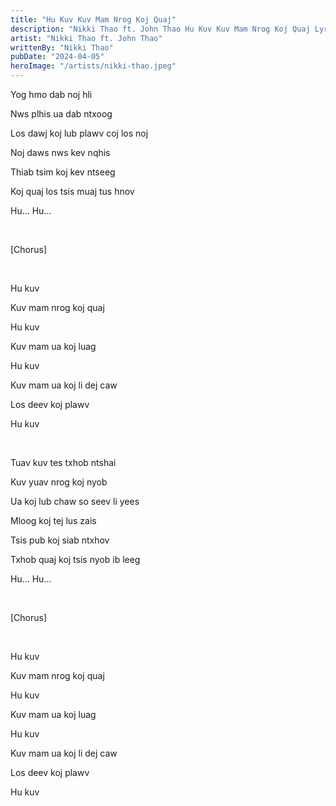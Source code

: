 ```yaml
---
title: "Hu Kuv Kuv Mam Nrog Koj Quaj"
description: "Nikki Thao ft. John Thao Hu Kuv Kuv Mam Nrog Koj Quaj Lyrics"
artist: "Nikki Thao ft. John Thao"
writtenBy: "Nikki Thao"
pubDate: "2024-04-05"
heroImage: "/artists/nikki-thao.jpeg"
---
```


Yog hmo dab noj hli

Nws plhis ua dab ntxoog

Los dawj koj lub plawv coj los noj

Noj daws nws kev nqhis

Thiab tsim koj kev ntseeg

Koj quaj los tsis muaj tus hnov

Hu... Hu...

<br />

[Chorus]

<br />

Hu kuv

Kuv mam nrog koj quaj

Hu kuv

Kuv mam ua koj luag

Hu kuv

Kuv mam ua koj li dej caw

Los deev koj plawv

Hu kuv

<br />

Tuav kuv tes txhob ntshai

Kuv yuav nrog koj nyob

Ua koj lub chaw so seev li yees

Mloog koj tej lus zais

Tsis pub koj siab ntxhov

Txhob quaj koj tsis nyob ib leeg

Hu... Hu...

<br />

[Chorus]

<br />

Hu kuv

Kuv mam nrog koj quaj

Hu kuv

Kuv mam ua koj luag

Hu kuv

Kuv mam ua koj li dej caw

Los deev koj plawv

Hu kuv
